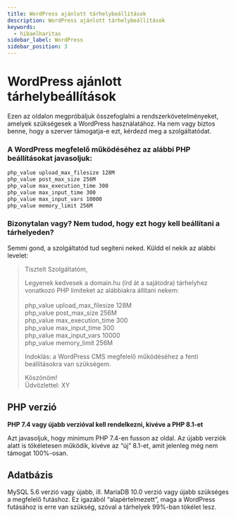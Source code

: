 ```yaml
---
title: WordPress ajánlott tárhelybeállítások
description: WordPress ajánlott tárhelybeállítások
keywords:
  - hibaelharitas
sidebar_label: WordPress
sidebar_position: 3
---
```



# <FontAwesomeIcon icon="fa-brands fa-wordpress text-primary" /> WordPress ajánlott tárhelybeállítások

Ezen az oldalon megpróbáljuk összefoglalni a rendszerkövetelményeket, amelyek szükségesek a WordPress használatához. Ha nem vagy biztos benne, hogy a szerver támogatja-e ezt, kérdezd meg a szolgáltatódat.

### A WordPress megfelelő működéséhez az alábbi PHP beállításokat javasoljuk:

```bash php.ini
php_value upload_max_filesize 128M
php_value post_max_size 256M
php_value max_execution_time 300
php_value max_input_time 300
php_value max_input_vars 10000
php_value memory_limit 256M
```

### Bizonytalan vagy? Nem tudod, hogy ezt hogy kell beállítani a tárhelyeden?

Semmi gond, a szolgáltatód tud segíteni neked. Küldd el nekik az alábbi levelet:

> Tisztelt Szolgáltatóm,
>
> Legyenek kedvesek a domain.hu (írd át a sajátodra) tárhelyhez vonatkozó PHP limiteket az alábbiakra állítani nekem:<br/><br/>
> php_value upload_max_filesize 128M <br/>
> php_value post_max_size 256M<br/>
> php_value max_execution_time 300<br/>
> php_value max_input_time 300<br/>
> php_value max_input_vars 10000<br/>
> php_value memory_limit 256M<br/>
>
> Indoklás: a WordPress CMS megfelelő működéséhez a fenti beállításokra van szükségem.
>
> Köszönöm!<br/>
> Üdvözlettel: XY

## PHP verzió

**PHP 7.4 vagy újabb verzióval kell rendelkezni, kivéve a PHP 8.1-et**

Azt javasoljuk, hogy minimum PHP 7.4-en fusson az oldal. Az újabb verziók alatt is tökéletesen működik, kivéve az “új” 8.1-et, amit jelenleg még nem támogat 100%-osan.

## Adatbázis

MySQL 5.6 verzió vagy újabb, ill. MariaDB 10.0 verzió vagy újabb szükséges a megfelelő futáshoz. Ez igazából “alapértelmezett”, maga a WordPress futásához is erre van szükség, szóval a tárhelyek 99%-ban tökélet lesz.
